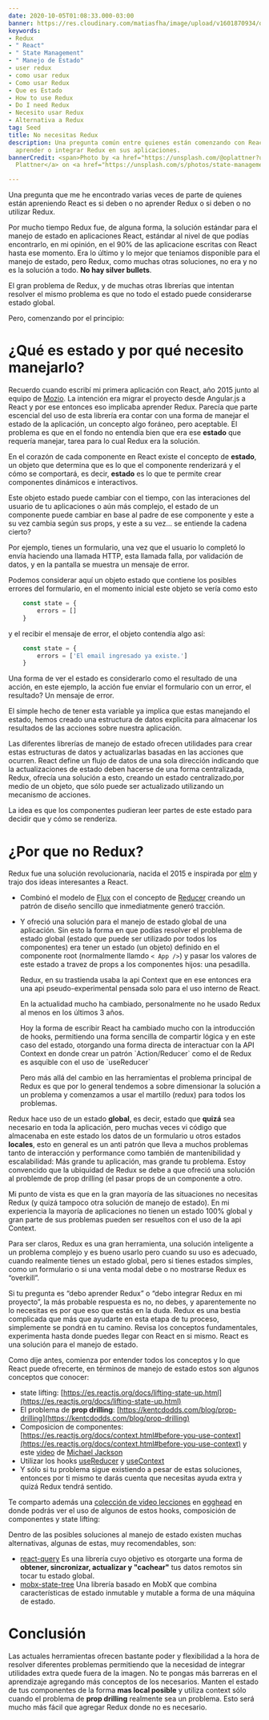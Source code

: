 ```yaml
---
date: 2020-10-05T01:08:33.000-03:00
banner: https://res.cloudinary.com/matiasfha/image/upload/v1601870934/oliver-plattner-AUlmpoJcRdE-unsplash_h2vpwd.jpg
keywords:
- Redux
- " React"
- " State Management"
- " Manejo de Estado"
- user redux
- como usar redux
- Como usar Redux
- Que es Estado
- How to use Redux
- Do I need Redux
- Necesito usar Redux
- Alternativa a Redux
tag: Seed
title: No necesitas Redux
description: Una pregunta común entre quienes están comenzando con React es si necesita
  aprender o integrar Redux en sus aplicaciones.
bannerCredit: <span>Photo by <a href="https://unsplash.com/@oplattner?utm_source=unsplash&amp;utm_medium=referral&amp;utm_content=creditCopyText">Oliver
  Plattner</a> on <a href="https://unsplash.com/s/photos/state-management?utm_source=unsplash&amp;utm_medium=referral&amp;utm_content=creditCopyText">Unsplash</a></span>

---
```

Una pregunta que me he encontrado varias veces de parte de quienes están apreniendo React es si deben o no aprender Redux o si deben o no utilizar Redux.

Por mucho tiempo Redux fue, de alguna forma, la solución estándar para el manejo de estado en aplicaciones React, estándar al nivel de que podías encontrarlo, en mi opinión, en el 90% de las aplicacione escritas con React hasta ese momento. Era lo último y lo mejor que teniamos disponible para el manejo de estado, pero Redux, como muchas otras soluciones, no era y no es la solución a todo. **No hay silver bullets**.

El gran problema de Redux, y de muchas otras librerías que intentan resolver el mismo problema es que no todo el estado puede considerarse estado global.

Pero, comenzando por el principio:

# ¿Qué es estado y por qué necesito manejarlo?

Recuerdo cuando escribí mi primera aplicación con React, año 2015 junto al equipo de [Mozio](https://mozio.com). La intención era migrar el proyecto desde Angular.js a React y por ese entonces eso implicaba aprender Redux. Parecía que parte escencial del uso de esta librería era contar con una forma de manejar el estado de la aplicación, un concepto algo foráneo, pero aceptable. El problema es que en el fondo no entendía bien que era ese **estado** que requería manejar, tarea para lo cual Redux era la solución.

En el corazón de cada componente en React existe el concepto de **estado**, un objeto que determina que es lo que el componente renderizará y el cómo se comportará, es decir, **estado** es lo que te permite crear componentes dinámicos e interactivos.

Este objeto estado puede cambiar con el tiempo, con las interaciones del usuario de tu aplicaciones o aún más complejo, el estado de un componente puede cambiar en base al padre de ese componente y este a su vez cambia según sus props, y este a su vez… se entiende la cadena cierto?

Por ejemplo, tienes un formulario, una vez que el usuario lo completó lo envía haciendo una llamada HTTP, esta llamada falla, por validación de datos, y en la pantalla se muestra un mensaje de error.

Podemos considerar aquí un objeto estado que contiene los posibles errores del formulario, en el momento inicial este objeto se vería como esto

```javascript
    const state = {
        errors = []
    }
```

y el recibir el mensaje de error, el objeto contendía algo así:

```javascript
    const state = {
        errors = ['El email ingresado ya existe.']
    }
```

Una forma de ver el estado es considerarlo como el resultado de una acción, en este ejemplo, la acción fue enviar el formulario con un error, el resultado? Un mensaje de error.

El simple hecho de tener esta variable ya implica que estas manejando el estado, hemos creado una estructura de datos explicita para almacenar los resultados de las acciones sobre nuestra aplicación.

Las diferentes librerías de manejo de estado ofrecen utilidades para crear estas estructuras de datos y actualizarlas basadas en las acciones que ocurren. React define un flujo de datos de una sola dirección indicando que la actualizaciones de estado deben hacerse de una forma centralizada, Redux, ofrecía una solución a esto, creando un estado centralizado,por medio de un objeto, que sólo puede ser actualizado utilizando un mecanismo de acciones.

La idea es que los componentes pudieran leer partes de este estado para decidir que y cómo se renderiza.

# ¿Por que no Redux?

Redux fue una solución revolucionaría, nacida el 2015 e inspirada por [elm](https://elm-lang.org) y trajo dos ideas interesantes a React.

* Combinó el modelo de [Flux](https://facebook.github.io/flux/) con el concepto de [Reducer](https://redux.js.org/glossary#reducer) creando un patrón de diseño sencillo que inmediatmente generó tracción.
* Y ofreció una solución para el manejo de estado global de una aplicación. Sin esto la forma en que podías resolver el problema de estado global (estado que puede ser utilizado por todos los componentes) era tener un estado (un objeto) definido en el componente root (normalmente llamdo `< App />`) y pasar los valores de este estado a travez de props a los componentes hijos: una pesadilla.

  Redux, en su trastienda usaba la api Context que en ese entonces era una api pseudo-experimental pensada solo para el uso interno de React.

  En la actualidad mucho ha cambiado, personalmente no he usado Redux al menos en los últimos 3 años.

  Hoy la forma de escribir React ha cambiado mucho con la introducción de hooks, permitiendo una forma sencilla de compartir lógica y en este caso del estado, otorgando una forma directa de interactuar con la API Context en donde crear un patrón \`Action/Reducer\` como el de Redux es asquible con el uso de \`useReducer\`

  Pero más allá del cambio en las herramientas el problema principal de Redux es que por lo general tendemos a sobre dimensionar la solución a un problema y comenzamos a usar el martillo (redux) para todos los problemas.

Redux hace uso de un estado **global**, es decir, estado que **quizá** sea necesario en toda la aplicación, pero muchas veces vi código que almacenaba en este estado los datos de un formulario u otros estados **locales**, esto en general es un anti patrón que lleva a muchos problemas tanto de interacción y performance como también de mantenibilidad y escalabilidad: Más grande tu aplicación, mas grande tu problema. Estoy convencido que la ubiquidad de Redux se debe a que ofreció una solución al problemde de prop drilling (el pasar props de un componente a otro.

Mi punto de vista es que en la gran mayoría de las situaciones no necesitas Redux (y quizá tampoco otra solución de manejo de estado). En mi experiencia la mayoría de aplicaciones no tienen un estado 100% global y gran parte de sus problemas pueden ser resueltos con el uso de la api Context.

Para ser claros, Redux es una gran herramienta, una solución inteligente a un problema complejo y es bueno usarlo pero cuando su uso es adecuado, cuando realmente tienes un estado global, pero si tienes estados simples, como un formulario o si una venta modal debe o no mostrarse Redux es “overkill”.

Si tu pregunta es “debo aprender Redux” o “debo integrar Redux en mi proyecto”, la más probable respuesta es no, no debes, y aparentemente no lo necesitas es por que eso que estás en la duda.
Redux es una bestia complicada que más que ayudarte en esta etapa de tu proceso, simplemente se pondrá en tu camino. Revisa los conceptos fundamentales, experimenta hasta donde puedes llegar con React en si mismo. React es una solución para el manejo de estado.

Como dije antes, comienza por entender todos los conceptos y lo que React puede ofrecerte, en términos de manejo de estado estos son algunos conceptos que conocer:

* state lifting: [https://es.reactjs.org/docs/lifting-state-up.html](https://es.reactjs.org/docs/lifting-state-up.html)
* El problema de **prop drilling**: [https://kentcdodds.com/blog/prop-drilling](https://kentcdodds.com/blog/prop-drilling)
* Composicion de componentes: [https://es.reactjs.org/docs/context.html#before-you-use-context](https://es.reactjs.org/docs/context.html#before-you-use-context) y este [video](https://www.youtube.com/watch?v=3XaXKiXtNjw) de [Michael Jackson](https://twitter.com/mjackson)
* Utilizar los hooks [useReducer](https://es.reactjs.org/docs/hooks-reference.html#usereducer) y [useContext](https://es.reactjs.org/docs/hooks-reference.html#usecontext)
* Y sólo si tu problema sigue existiendo a pesar de estas soluciones, entonces por ti mismo te darás cuenta que necesitas ayuda extra y quizá Redux tendrá sentido.

Te comparto además una [colección de video lecciones](http://egghead.io/playlists/hooks-3d62) en [egghead](http://egghead.io) en donde podrás ver el uso de algunos de estos hooks, composición de componentes y state lifting:

Dentro de las posibles soluciones al manejo de estado existen muchas alternativas, algunas de estas, muy recomendables, son:

* [react-query](https://react-query.tanstack.com) Es una librería cuyo objetivo es otorgarte una forma de **obtener, sincronizar, actualizar y "cachear"** tus datos remotos sin tocar tu estado global.
* [mobx-state-tree](https://github.com/mobxjs/mobx-state-tree) Una librería basado en MobX que combina características de estado inmutable y mutable a forma de una máquina de estado.

# Conclusión

Las actuales herramientas ofrecen bastante poder y flexibilidad a la hora de resolver diferentes problemas permitiendo que la necesidad de integrar utilidades extra quede fuera de la imagen.
No te pongas más barreras en el aprendizaje agregando más conceptos de los necesarios.
Manten el estado de tus componentes de la forma **mas local posible** y utiliza context sólo cuando el problema de **prop drilling** realmente sea un problema. Esto será mucho más fácil que agregar Redux donde no es necesario.